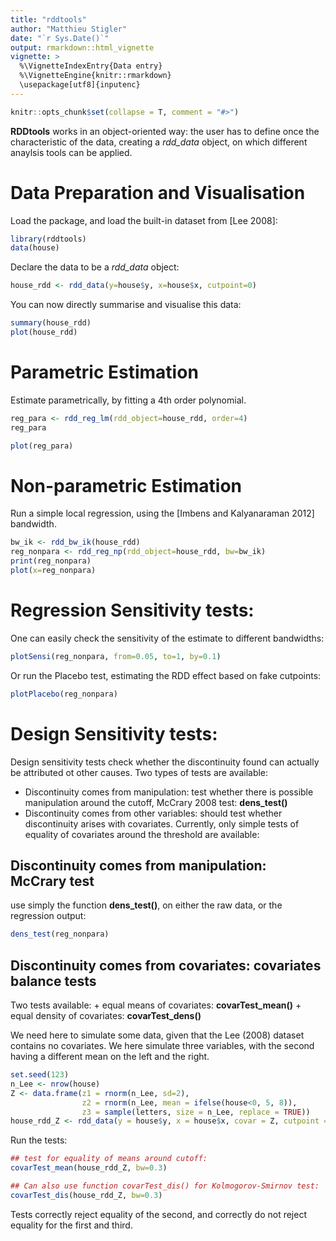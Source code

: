 ```yaml
---
title: "rddtools"
author: "Matthieu Stigler"
date: "`r Sys.Date()`"
output: rmarkdown::html_vignette
vignette: >
  %\VignetteIndexEntry{Data entry}
  %\VignetteEngine{knitr::rmarkdown}
  \usepackage[utf8]{inputenc}
---
```



```r
knitr::opts_chunk$set(collapse = T, comment = "#>")
```

**RDDtools** works in an object-oriented way: the user has to define once the characteristic of the data, creating a *rdd_data* object, on which different anaylsis tools can be applied. 

# Data Preparation and Visualisation
Load the package, and load the built-in dataset from [Lee 2008]:

```r
library(rddtools)
data(house)
```

Declare the data to be a *rdd_data* object:

```r
house_rdd <- rdd_data(y=house$y, x=house$x, cutpoint=0)
```


You can now directly summarise and visualise this data:

```r
summary(house_rdd)
plot(house_rdd)
```


# Parametric Estimation

Estimate parametrically, by fitting a 4th order polynomial.

```r
reg_para <- rdd_reg_lm(rdd_object=house_rdd, order=4)
reg_para

plot(reg_para)
```


# Non-parametric Estimation

Run a simple local regression, using the [Imbens and Kalyanaraman 2012] bandwidth.

```r
bw_ik <- rdd_bw_ik(house_rdd)
reg_nonpara <- rdd_reg_np(rdd_object=house_rdd, bw=bw_ik)
print(reg_nonpara)
plot(x=reg_nonpara)
```

# Regression Sensitivity tests:

One can easily check the sensitivity of the estimate to different bandwidths:
```r
plotSensi(reg_nonpara, from=0.05, to=1, by=0.1)
```

Or run the Placebo test, estimating the RDD effect based on fake cutpoints:
```r
plotPlacebo(reg_nonpara)
```

# Design Sensitivity tests:

Design sensitivity tests check whether the discontinuity found can actually be attributed ot other causes. Two types of tests are available:

+ Discontinuity comes from manipulation: test whether there is possible manipulation around the cutoff, McCrary 2008 test: **dens_test()**
+ Discontinuity comes from other variables: should test whether discontinuity arises with covariates. Currently, only simple tests of equality of covariates around the threshold are available: 

## Discontinuity comes from manipulation: McCrary test

use simply the function **dens_test()**, on either the raw data, or the regression output:
```r
dens_test(reg_nonpara)
```

## Discontinuity comes from covariates: covariates balance tests

Two tests available:
+ equal means of covariates: **covarTest_mean()**
+ equal density of covariates: **covarTest_dens()**


We need here to simulate some data, given that the Lee (2008) dataset contains no covariates.
We here simulate three variables, with the second having a different mean on the left and the right. 

```r
set.seed(123)
n_Lee <- nrow(house)
Z <- data.frame(z1 = rnorm(n_Lee, sd=2), 
                z2 = rnorm(n_Lee, mean = ifelse(house<0, 5, 8)), 
                z3 = sample(letters, size = n_Lee, replace = TRUE))
house_rdd_Z <- rdd_data(y = house$y, x = house$x, covar = Z, cutpoint = 0)
```


Run the tests:
```r
## test for equality of means around cutoff:
covarTest_mean(house_rdd_Z, bw=0.3)

## Can also use function covarTest_dis() for Kolmogorov-Smirnov test:
covarTest_dis(house_rdd_Z, bw=0.3)
```

Tests correctly reject equality of the second, and correctly do not reject equality for the first and third. 
